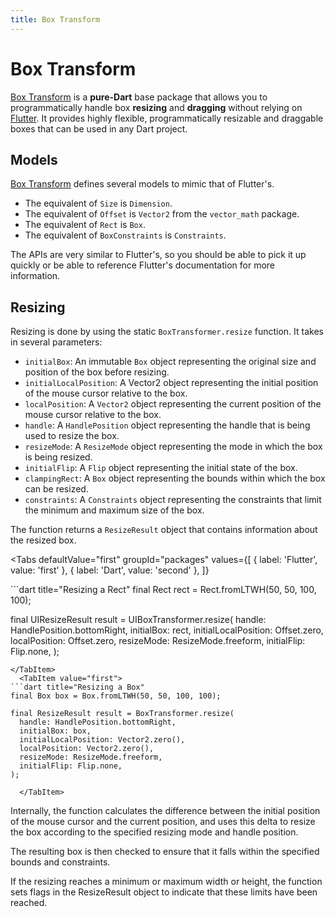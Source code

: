 ```yaml
---
title: Box Transform
---
```


# Box Transform

[Box Transform](boxTransform) is a **pure-Dart** base package that allows you to programmatically handle box
**resizing** and **dragging** without relying on [Flutter](flutter). It provides highly flexible, programmatically
resizable and draggable boxes that can be used in any Dart project.

## Models

[Box Transform](boxTransform) defines several models to mimic that of Flutter's.

- The equivalent of `Size` is `Dimension`.
- The equivalent of `Offset` is `Vector2` from the `vector_math` package.
- The equivalent of `Rect` is `Box`.
- The equivalent of `BoxConstraints` is `Constraints`.

The APIs are very similar to Flutter's, so you should be able to pick it up quickly or be able to reference Flutter's
documentation for more information.

## Resizing

Resizing is done by using the static `BoxTransformer.resize` function. It takes in several parameters:

- `initialBox`: An immutable `Box` object representing the original size and position of the box before resizing.
- `initialLocalPosition`: A Vector2 object representing the initial position of the mouse cursor relative to the box.
- `localPosition`: A `Vector2` object representing the current position of the mouse cursor relative to the box.
- `handle`: A `HandlePosition` object representing the handle that is being used to resize the box.
- `resizeMode`: A `ResizeMode` object representing the mode in which the box is being resized.
- `initialFlip`: A `Flip` object representing the initial state of the box.
- `clampingRect`: A `Box` object representing the bounds within which the box can be resized.
- `constraints`: A `Constraints` object representing the constraints that limit the minimum and maximum size of the box.

The function returns a `ResizeResult` object that contains information about the resized box.

<Tabs
  defaultValue="first"
  groupId="packages"
  values={[
      { label: 'Flutter', value: 'first' },
      { label: 'Dart', value: 'second' },
  ]}
>
<TabItem value="second">
```dart title="Resizing a Rect"
final Rect rect = Rect.fromLTWH(50, 50, 100, 100);

final UIResizeResult result = UIBoxTransformer.resize(
  handle: HandlePosition.bottomRight,
  initialBox: rect,
  initialLocalPosition: Offset.zero,
  localPosition: Offset.zero,
  resizeMode: ResizeMode.freeform,
  initialFlip: Flip.none,
);
```
</TabItem>
  <TabItem value="first">
```dart title="Resizing a Box"
final Box box = Box.fromLTWH(50, 50, 100, 100);

final ResizeResult result = BoxTransformer.resize(
  handle: HandlePosition.bottomRight,
  initialBox: box,
  initialLocalPosition: Vector2.zero(),
  localPosition: Vector2.zero(),
  resizeMode: ResizeMode.freeform,
  initialFlip: Flip.none,
);
```
      </TabItem>
</Tabs>

Internally, the function calculates the difference between the initial position of the mouse cursor and the current
position, and uses this delta to resize the box according to the specified resizing mode and handle position.

The resulting box is then checked to ensure that it falls within the specified bounds and constraints.

If the resizing reaches a minimum or maximum width or height, the function sets flags in the ResizeResult object to
indicate that these limits have been reached.

[boxTransform]: https://github.com/BirjuVachhani/box_transform/tree/main/packages/box_transform
[flutterBoxTransform]: https://github.com/BirjuVachhani/box_transform/tree/main/packages/flutter_box_transform
[flutter]: https://flutter.dev